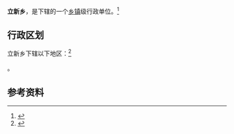{{中国乡级行政区|63/27/24/204/000}}

'''立新乡'''，是{{PRC admin/fullname|63/27/24/204/000|3}}下辖的一个[[乡镇|乡镇]]级行政单位。<ref>{{PRC admin/ref sgc|{{PRC admin/parent|63/27/24/204/000}}}}</ref>

== 行政区划 ==

立新乡下辖以下地区：<ref>{{PRC admin/ref sgc|63/27/24/204/000}}</ref>

{{PRC admin/children|63/27/24/204/000}}。

== 参考资料 ==

{{reflist}}

{{行政区划小作品}}
{{PRC admin/navcat|63/27/24/204/000}}